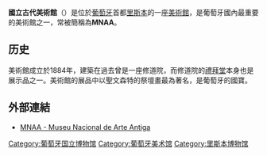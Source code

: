 '''國立古代美術館'''（{{Lang-pt|Museu Nacional de Arte Antiga}}）是位於[[葡萄牙|葡萄牙]]首都[[里斯本|里斯本]]的一座[[美術館|美術館]]，是葡萄牙國內最重要的美術館之一，常被簡稱為'''MNAA'''。

==历史==
美術館成立於1884年，建築在過去曾是一座修道院，而修道院的[[禮拜堂|禮拜堂]]本身也是展示品之一。美術館的展品中以聖文森特的祭壇畫最為著名，是葡萄牙的國寶。

==外部連結==
{{commonscat|Museu Nacional de Arte Antiga}}
* {{pt icon}} [https://web.archive.org/web/20130522183104/http://www.mnarteantiga-ipmuseus.pt/ MNAA - Museu Nacional de Arte Antiga]

{{Authority control}}
[[Category:葡萄牙国立博物馆|Category:葡萄牙国立博物馆]]
[[Category:葡萄牙美术馆|Category:葡萄牙美术馆]]
[[Category:里斯本博物馆|Category:里斯本博物馆]]